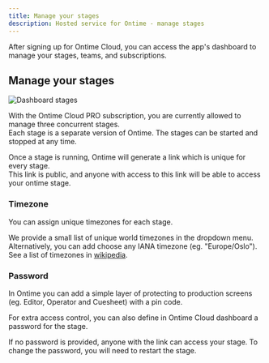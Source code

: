 ```yaml
---
title: Manage your stages
description: Hosted service for Ontime - manage stages
---
```


After signing up for Ontime Cloud, you can access the app's dashboard to manage your stages, teams, and subscriptions.

## Manage your stages

![Dashboard stages](../../../assets/ontime-cloud/dashboard-stages.png)

With the Ontime Cloud PRO subscription, you are currently allowed to manage three concurrent stages. \
Each stage is a separate version of Ontime. The stages can be started and stopped at any time.

Once a stage is running, Ontime will generate a link which is unique for every stage. \
This link is public, and anyone with access to this link will be able to access your ontime stage.

### Timezone
You can assign unique timezones for each stage.

We provide a small list of unique world timezones in the dropdown menu. \
Alternatively, you can add choose any IANA timezone (eg. "Europe/Oslo").\
See a list of timezones in [wikipedia](https://en.wikipedia.org/wiki/List_of_tz_database_time_zones).

### Password
In Ontime you can add a simple layer of protecting to production screens (eg. Editor, Operator and Cuesheet) with a pin code.

For extra access control, you can also define in Ontime Cloud dashboard a password for the stage.

If no password is provided, anyone with the link can access your stage.
To change the password, you will need to restart the stage.
